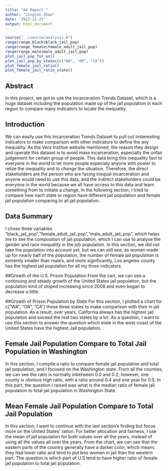 ```yaml
---
title: "A4 Report "
author: "Jingjun Zhao"
date: '2022-11-23'
output: html_document
---
```


```r
source("../source/analysis.R")
range(range_black$black_jail_pop)
range(range_female$female_adult_jail_pop)
range(range_male$male_adult_jail_pop)
plot_jail_pop_for_us()
plot_jail_pop_by_states(c("WA", "OR", "CA"))
plot_female_jail_ratio()
plot_female_jail_ratio_state()
```

## Abstract 
In this project, we got to use the Incarceration Trends Dataset, which is a huge dataset including the population made up of the jail population in each region to compare many indicators to locate the inequality.

## Introduction 
We can easily use this Incarceration Trends Dataset to pull out insteresting indicators to make comparison with other indicators to define the any inequality. As the Vera Institue website mentioned, the reason they design and operate this dataset is to avoid mass incarceration, especially the unfair judgement for certain group of people. This data bring this inequality fact to everyone in the world to let more people especialy anyone with power to relize the inequality and to change the situation. Therefore, the direct stakeholders are the person who are facing inequal incarceration and anyone would need to use this data, and the indirect stakeholders could be everyone in the world because we all have access to this data and learn something from to initiate a change. In the following section, I tried to compare how each state or region have different jail population and female jail population comparing to all jail population. 

## Data Summary 
I chose three variables "black_jail_pop","female_adult_jail_pop","male_adult_jail_pop", which helps me to see the composition of jail population, which I can use to analyse the gender and race inequality in the job population. In this section, we did not take the population into account yet, but we can still see, as women made up for nearly half of the population, the number of female jail population is extremly smaller than male's, and more significantly, Los angeles county has the highest jail population for all my three indicators.

##Growth of the U.S. Prison Population
From the cart, we can see a continuing and steady growth of the United States jail population, but the population kind of stoped increasing since 2008 and even began to decrease a little.

##Growth of Prison Population by State 
For this section, I plotted a chart for c("WA", "OR", "CA") these three states to make comparison with their in jail population. As a result, over years, California always has the highest jail population and exceed the rest two states by a lot. 
As a question, I want to use this section to answer the question which state in the west-coast of the United States have the highest Jail population. 

## Female Jail Population Compare to Total Jail Population in Washington
In this section, I compile a ratio to compare female jail population and total jail population, and I focused on the Washington state. From all the counties, we can see the ratio is normally inbetween 0.0 and 0.2; however, one county is obvious high ratio, with a ratio around 0.4 and one year for 0.5. 
In this part, the question I raised was what is the median ratio of female jail population to total jail population in Washington State.

## Mean Female Jail Population Compare to Total Jail Population
In this section, I want to continue with the last section's finding but focus more on the United States' ration. For better allocation and fairness, I use the mean of jail population for both values over all the years, instead of using all the values all over the years.  From the chart, we can see that the eastern parts of the country generally have a darker color, which means they had lower ratio and tend to put less women in jail than the western part. 
The question is which part of U.S tend to have higher ratio of female jail population to total jail population. 
